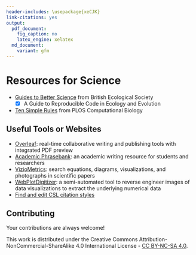 ```yaml
---
header-includes: \usepackage{xeCJK}
link-citations: yes
output:
  pdf_document:
    fig_caption: no
    latex_engine: xelatex
  md_document:
    variant: gfm
---
```


# Resources for Science

- [Guides to Better Science](https://www.britishecologicalsociety.org/publications/guides-to/) from British Ecological Society
    - [x] A Guide to Reproducible Code in Ecology and Evolution
- [Ten Simple Rules](http://collections.plos.org/ten-simple-rules) from PLOS Computational Biology

## Useful Tools or Websites
- [Overleaf](https://www.overleaf.com/): real-time collaborative writing and publishing tools with integrated PDF preview
- [Academic Phrasebank](http://www.phrasebank.manchester.ac.uk/): an academic writing resource for students and researchers
- [VizioMetrics](http://viziometrics.org/): search equations, diagrams, visualizations, and photographs in scientific papers
- [WebPlotDigitizer](https://automeris.io/WebPlotDigitizer/): a semi-automated tool to reverse engineer images of data visualizations to extract the underlying numerical data
- [Find and edit CSL citation styles](http://editor.citationstyles.org/about/)

## Contributing

Your contributions are always welcome!

This work is distributed under the Creative Commons Attribution-NonCommercial-ShareAlike 4.0 International License - [CC BY-NC-SA 4.0](http://creativecommons.org/licenses/by-nc-sa/4.0/legalcode).